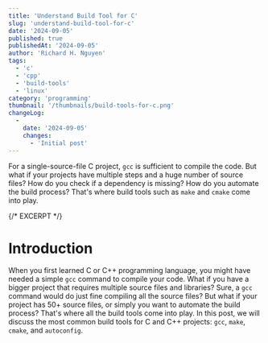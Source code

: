 ```yaml
---
title: 'Understand Build Tool for C'
slug: 'understand-build-tool-for-c'
date: '2024-09-05'
published: true
publishedAt: '2024-09-05'
author: 'Richard H. Nguyen'
tags:
  - 'c'
  - 'cpp'
  - 'build-tools'
  - 'linux'
category: 'programming'
thumbnail: '/thumbnails/build-tools-for-c.png'
changeLog:
  -
    date: '2024-09-05'
    changes:
      - 'Initial post'
---
```


For a single-source-file C project, `gcc` is sufficient to compile the code.
But what if your projects have multiple steps and a huge number of source files?
How do you check if a dependency is missing? How do you automate the build
process? That's where build tools such as `make` and `cmake` come into play.

{/* EXCERPT */}

# Introduction

When you first learned C or C++ programming language, you might have needed a
simple `gcc` command to compile your code. What if you have a bigger project
that requires multiple source files and libraries? Sure, a `gcc` command would
do just fine compiling all the source files? But what if your project has
50+ source files, or simply you want to automate the build process? That's
where all the build tools come into play. In this post, we will discuss the
most common build tools for C and C++ projects: `gcc`, `make`, `cmake`, and
`autoconfig`.
